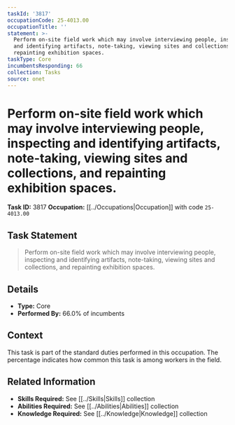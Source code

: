 ```yaml
---
taskId: '3817'
occupationCode: 25-4013.00
occupationTitle: ''
statement: >-
  Perform on-site field work which may involve interviewing people, inspecting
  and identifying artifacts, note-taking, viewing sites and collections, and
  repainting exhibition spaces.
taskType: Core
incumbentsResponding: 66
collection: Tasks
source: onet
---
```

# Perform on-site field work which may involve interviewing people, inspecting and identifying artifacts, note-taking, viewing sites and collections, and repainting exhibition spaces.

**Task ID:** 3817
**Occupation:** [[../Occupations|Occupation]] with code `25-4013.00`

## Task Statement

> Perform on-site field work which may involve interviewing people, inspecting and identifying artifacts, note-taking, viewing sites and collections, and repainting exhibition spaces.

## Details

- **Type:** Core
- **Performed By:** 66.0% of incumbents

## Context

This task is part of the standard duties performed in this occupation. The percentage indicates how common this task is among workers in the field.

## Related Information

- **Skills Required:** See [[../Skills|Skills]] collection
- **Abilities Required:** See [[../Abilities|Abilities]] collection
- **Knowledge Required:** See [[../Knowledge|Knowledge]] collection
